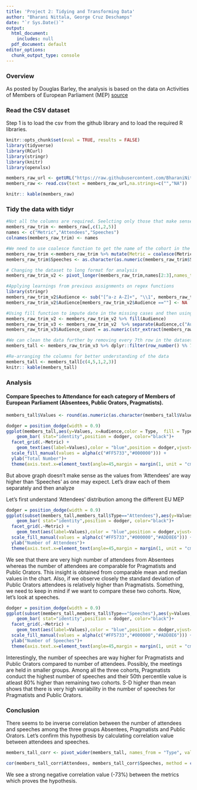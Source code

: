---
title: 'Project 2: Tidying and Transforming Data'
author: "Bharani Nittala, George Cruz Deschamps"
date: "`r Sys.Date()`"
output:
  html_document:
    includes: null
  pdf_document: default
editor_options:
  chunk_output_type: console
---

### Overview

As posted by Douglas Barley, the analysis is based on the data on Activities of Members of European Parliament (MEP)
 [source](https://www.researchgate.net/figure/Parliamentary-activities-of-MEPs-from-the-untidy-right-according-to-the-3-strategies_tbl1_283302189)

### Read the CSV dataset

Step 1 is to load the csv from the github library and to load the required R libraries. 
```{r load-data, message=FALSE}
knitr::opts_chunk$set(eval = TRUE, results = FALSE)
library(tidyverse) 
library(RCurl)
library(stringr)
library(knitr)
library(openxlsx)

members_raw_url <- getURL("https://raw.githubusercontent.com/BharaniNittala/DATA-607/master/Proj2_Case2.csv") 
members_raw <- read.csv(text = members_raw_url,na.strings=c("","NA"))

knitr:: kable(members_raw) 
```

### Tidy the data with tidyr

```{r tidyr, message=FALSE,results="asis"}

#Not all the columns are required. Seelcting only those that make sense fot the analysis
members_raw_trim <- members_raw[,c(1,2,5)]
names <- c("Metric","Attendees","Speeches")
colnames(members_raw_trim) <- names

#We need to use coalesce function to get the name of the cohort in the first column. 
members_raw_trim <-members_raw_trim %>% mutate(Metric = coalesce(Metric,Attendees))
members_raw_trim$Speeches <- as.character(as.numeric(members_raw_trim$Speeches))

# Changing the dataset to long format for analysis
members_raw_trim_v2 <- pivot_longer(members_raw_trim,names[2:3],names_to = "Type", values_to = "Values",values_drop_na = TRUE)

#Applying learnings from previous assignments on regex functions
library(stringr)
members_raw_trim_v2$Audience <- sub("[^a-z A-Z]+", "\\1", members_raw_trim_v2$Values) 
members_raw_trim_v2$Audience[members_raw_trim_v2$Audience ==""] <- NA

#Using fill function to impute date in the missing cases and then using regex functions as per the requirement
members_raw_trim_v2 <- members_raw_trim_v2 %>% fill(Audience)
members_raw_trim_v3 <- members_raw_trim_v2  %>% separate(Audience,c("Audience", "Audience_count"),"N=")
members_raw_trim_v3$Audience_count = as.numeric(str_extract(members_raw_trim_v3$Audience_count, "\\-*\\d+\\.*\\d*"))

#We can clean the data further by removing every 7th row in the dataset (reproducibility)
members_tall <- members_raw_trim_v3 %>% dplyr::filter(row_number() %% 7 != 1) ## Delete every 7th row starting from 1

#Re-arranging the columns for better understanding of the data
members_tall <- members_tall[c(4,5,1,2,3)]
knitr:: kable(members_tall) 
```


### Analysis

#### Compare Speeches to Attendance for each category of Members of European Parliament (Absentees, Public Orators, Pragmatists). 
```{r analysis, message=FALSE,fig.show="asis"}

members_tall$Values <- round(as.numeric(as.character(members_tall$Values)),0)

dodger = position_dodge(width = 0.9)
ggplot(members_tall,aes(y=Values, x=Audience,color = Type,  fill = Type)) + 
    geom_bar( stat="identity",position = dodger, color="black")+
  facet_grid(.~Metric) +
    geom_text(aes(label=Values),color = "blue",position = dodger,vjust=-0.5)+
  scale_fill_manual(values = alpha(c("#FF5733","#000000"))) +
  ylab("Total Number")+
  theme(axis.text.x=element_text(angle=45,margin = margin(1, unit = "cm"),vjust =1))

```


But above graph doesn't make sense as the values from 'Attendees' are way higher than 'Speeches' as one may expect. Let's draw each of them separately and then analyze


Let's first understand 'Attendees' distribution among the different EU MEP

```{r analysis2, message=FALSE,fig.show="asis"}


dodger = position_dodge(width = 0.9)
ggplot(subset(members_tall,members_tall$Type=="Attendees"),aes(y=Values, x=Audience,  fill = Audience)) + 
    geom_bar( stat="identity",position = dodger, color="black")+
  facet_grid(.~Metric) +
    geom_text(aes(label=Values),color = "blue",position = dodger,vjust=-0.5)+
  scale_fill_manual(values = alpha(c("#FF5733","#000000","#ADD8E6"))) +
  ylab("Number of Attendees")+
  theme(axis.text.x=element_text(angle=45,margin = margin(1, unit = "cm"),vjust =1))

```

We see that there are very high number of attendees from Absentees whereas the number of attendees are comparable for Pragmatists and Public Orators. This insight is obtained from comparable mean and median values in the chart. Also, if we observe closely the standard deviation of Public Orators attendees is relatively higher than Pragmatists. Something, we need to keep in mind if we want to compare these two cohorts. Now, let's look at speeches. 

```{r analysis3, message=FALSE,fig.show="asis"}


dodger = position_dodge(width = 0.9)
ggplot(subset(members_tall,members_tall$Type=="Speeches"),aes(y=Values, x=Audience,  fill = Audience)) + 
    geom_bar( stat="identity",position = dodger, color="black")+
  facet_grid(.~Metric) +
    geom_text(aes(label=Values),color = "blue",position = dodger,vjust=-0.5)+
  scale_fill_manual(values = alpha(c("#FF5733","#000000","#ADD8E6"))) +
  ylab("Number of Speeches")+
  theme(axis.text.x=element_text(angle=45,margin = margin(1, unit = "cm"),vjust =1))

```

Interestingly, the number of speeches are way higher for Pragmatists and Public Orators compared to number of attendees. Possibly, the meetings are held in smaller groups. Among all the three cohorts, Pragmatists conduct the highest number of speeches and their 50th percentile value is atleast 80% higher than remaining two cohorts. S-D higher than mean shows that there is very high variability in the number of speeches for Pragmatists and Public Orators.

### Conclusion

There seems to be inverse correlation between the number of attendees and speeches among the three groups Absentees, Pragmatists and Public Orators. Let's confirm this hypothesis by calculating correlation value between attendees and speeches. 

```{r correlation, message=FALSE,results="asis"}

members_tall_corr <- pivot_wider(members_tall, names_from = "Type", values_from = "Values")

cor(members_tall_corr$Attendees, members_tall_corr$Speeches, method = c("pearson"))

```

We see a strong negative correlation value (-73%) between the metrics which proves the hypothesis. 